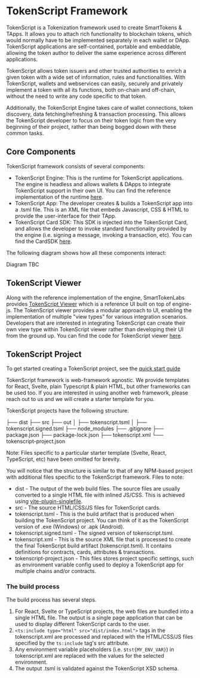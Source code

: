 # TokenScript Framework

TokenScript is a Tokenization framework used to create SmartTokens & TApps.
It allows you to attach rich functionality to blockchain tokens, which would normally have to be implemented separately in each wallet or DApp.
TokenScript applications are self-contained, portable and embeddable, allowing the token author to deliver the same experience across different applications.

TokenScript allows token issuers and other trusted authorities to enrich a given token with a wide set of information, rules and functionalities.
With TokenScript, wallets and webservices can easily, securely and privately implement a token with all its functions, both on-chain and off-chain, without the need to write any code specific to that token.

Additionally, the TokenScript Engine takes care of wallet connections, token discovery, data fetching/refreshing & transaction processing.
This allows the TokenScript developer to focus on their token logic from the very beginning of their project, rather than being bogged down with these common tasks.

## Core Components

TokenScript framework consists of several components:

- TokenScript Engine:
	This is the runtime for TokenScript applications. The engine is headless and allows wallets & DApps to integrate TokenScript support in their own UI.
	You can find the reference implementation of the runtime [here](https://github.com/SmartTokenLabs/tokenscript-engine/tree/master/javascript/engine-js).
- TokenScript App:
	The developer creates & builds a TokenScript app into a .tsml file. This is an XML file that embeds Javascript, CSS & HTML to provide the user-interface for their TApp.
- TokenScript Card SDK:
	This SDK is injected into the TokenScript Card, and allows the developer to invoke standard functionality provided by the engine (i.e. signing a message, invoking a transaction, etc).
	You can find the CardSDK [here](https://github.com/SmartTokenLabs/tokenscript-engine/tree/master/javascript/card-sdk).

The following diagram shows how all these components interact:

Diagram TBC

## TokenScript Viewer

Along with the reference implementation of the engine, SmartTokenLabs provides [TokenScript Viewer](https://viewer.tokenscript.org/) which is a reference UI built on top of engine-js.
The TokenScript viewer provides a modular approach to UI, enabling the implementation of multiple "view types" for various integration scenarios.
Developers that are interested in integrating TokenScript can create their own view type within TokenScript viewer rather than developing their UI from the ground up.
You can find the code for TokenScript viewer [here](https://github.com/SmartTokenLabs/tokenscript-engine/tree/master/javascript/tokenscript-viewer).

## TokenScript Project

To get started creating a TokenScript project, see the [quick start guide](/quick-start/tokenscript-cli/quick-start-tokenscript-cli)

TokenScript framework is web-framework agnostic. We provide templates for React, Svelte, plain Typescript & plain HTML, but other frameworks can be used too.
If you are interested in using another web framework, please reach out to us and we will create a starter template for you.

TokenScript projects have the following structure.

├── dist
├── src
├── out
│   ├── tokenscript.tsml
│   ├── tokenscript.signed.tsml
├── node_modules
├── .gitignore
├── package.json
├── package-lock.json
├── tokenscript.xml
└── tokenscript-project.json

Note: Files specific to a particular starter template (Svelte, React, TypeScript, etc) have been omitted for brevity.

You will notice that the structure is similar to that of any NPM-based project with additional files specific to the TokenScript framework.
Files to note:

- dist - The output of the web build files. The source files are usually converted to a single HTML file with inlined JS/CSS.
	This is achieved using [vite-plugin-singlefile](https://www.npmjs.com/package/vite-plugin-singlefile).
- src - The source HTML/CSS/JS files for TokenScript cards.
- tokenscript.tsml - This is the build artifact that is produced when building the TokenScript project. You can think of it as the TokenScript version of .exe (Windows) or .apk (Android).
- tokenscript.signed.tsml - The signed version of tokenscript.tsml.
- tokenscript.xml - This is the source XML file that is processed to create the final TokenScript build artifact (tokenscript.tsml). It contains definitions for contracts, cards, attributes & transactions.
- tokenscript-project.json - This files stores project specific settings, such as environment variable config used to deploy a TokenScript app for multiple chains and/or contracts.

### The build process

The build process has several steps.

1. For React, Svelte or TypeScript projects, the web files are bundled into a single HTML file. The output is a single page application that can be used to display different TokenScript cards to the user.
2. `<ts:include type="html" src="dist/index.html">` tags in the tokenscript.xml are processed and replaced with the HTML/CSS/JS files specified by the `ts:include` tag's src attribute.
3. Any environment variable placeholders (i.e. `$tst{MY_ENV_VAR}`) in tokenscript.xml are replaced with the values for the selected environment.
4. The output .tsml is validated against the TokenScript XSD schema.